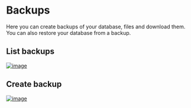 # Backups
Here you can create backups of your database, files and download them. You can also restore your database from a backup.

## List backups

[![image](https://www.linkpicture.com/q/Screenshot-from-2023-03-19-18-33-23.png)](https://www.linkpicture.com/view.php?img=LPic6417013f5891f878506261)

## Create backup

[![image](https://www.linkpicture.com/q/Screenshot-from-2023-03-19-18-33-27_1.png)](https://www.linkpicture.com/view.php?img=LPic6417013f5891f878506261)